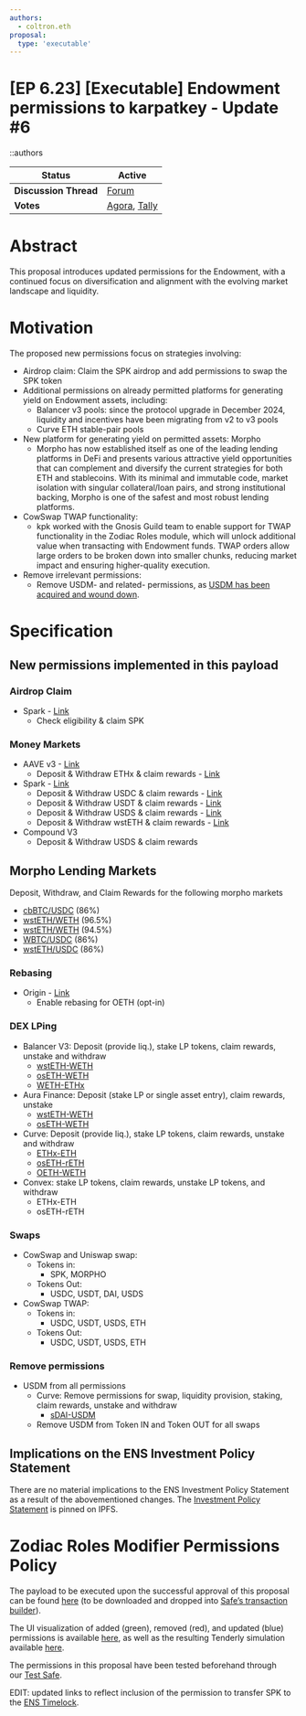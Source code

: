 ```yaml
---
authors:
  - coltron.eth
proposal:
  type: 'executable'
---
```


# [EP 6.23] [Executable] Endowment permissions to karpatkey - Update #6

::authors

| **Status**            | Active                                                                                                                                                                                                                                                  |
| --------------------- | ------------------------------------------------------------------------------------------------------------------------------------------------------------------------------------------------------------------------------------------------------- |
| **Discussion Thread** | [Forum](https://discuss.ens.domains/t/21396/)                                                                                                                                                                                                           |
| **Votes**             | [Agora](https://agora.ensdao.org/proposals/12950686153984121876325788121804936905339482144562527684056466889156345680789), [Tally](https://tally.ensdao.org/dao/proposal/12950686153984121876325788121804936905339482144562527684056466889156345680789) |

# Abstract

This proposal introduces updated permissions for the Endowment, with a continued focus on diversification and alignment with the evolving market landscape and liquidity.

# Motivation

The proposed new permissions focus on strategies involving:

- Airdrop claim: Claim the SPK airdrop and add permissions to swap the SPK token
- Additional permissions on already permitted platforms for generating yield on Endowment assets, including:
  - Balancer v3 pools: since the protocol upgrade in December 2024, liquidity and incentives have been migrating from v2 to v3 pools
  - Curve ETH stable-pair pools
- New platform for generating yield on permitted assets: Morpho
  - Morpho has now established itself as one of the leading lending platforms in DeFi and presents various attractive yield opportunities that can complement and diversify the current strategies for both ETH and stablecoins. With its minimal and immutable code, market isolation with singular collateral/loan pairs, and strong institutional backing, Morpho is one of the safest and most robust lending platforms.
- CowSwap TWAP functionality:
  - kpk worked with the Gnosis Guild team to enable support for TWAP functionality in the Zodiac Roles module, which will unlock additional value when transacting with Endowment funds. TWAP orders allow large orders to be broken down into smaller chunks, reducing market impact and ensuring higher-quality execution.
- Remove irrelevant permissions:
  - Remove USDM- and related- permissions, as [USDM has been acquired and wound down](https://medium.com/@MountainUSDM/mountain-protocol-signs-definitive-agreement-to-be-acquired-by-anchorage-digital-716d8b35c30c).

# Specification

## New permissions implemented in this payload

### Airdrop Claim

- Spark - [Link](https://app.spark.fi/spk/airdrop)
  - Check eligibility & claim SPK

### Money Markets

- AAVE v3 - [Link](https://app.aave.com/markets/?marketName=proto_mainnet_v3)
  - Deposit & Withdraw ETHx & claim rewards - [Link](https://app.aave.com/reserve-overview/?underlyingAsset=0xa35b1b31ce002fbf2058d22f30f95d405200a15b&marketName=proto_mainnet_v3)
- Spark - [Link](https://app.spark.fi/markets)
  - Deposit & Withdraw USDC & claim rewards - [Link](https://app.spark.fi/markets/1/0xA0b86991c6218b36c1d19D4a2e9Eb0cE3606eB48)
  - Deposit & Withdraw USDT & claim rewards - [Link](https://app.spark.fi/markets/1/0xdAC17F958D2ee523a2206206994597C13D831ec7)
  - Deposit & Withdraw USDS & claim rewards - [Link](https://app.spark.fi/markets/1/0xdC035D45d973E3EC169d2276DDab16f1e407384F)
  - Deposit & Withdraw wstETH & claim rewards - [Link](https://app.spark.fi/markets/1/0x7f39C581F595B53c5cb19bD0b3f8dA6c935E2Ca0)
- Compound V3
  - Deposit & Withdraw USDS & claim rewards

## Morpho Lending Markets

Deposit, Withdraw, and Claim Rewards for the following morpho markets

- [cbBTC/USDC](https://app.morpho.org/ethereum/market/0x64d65c9a2d91c36d56fbc42d69e979335320169b3df63bf92789e2c8883fcc64/cbbtc-usdc?subTab=advanced) (86%)
- [wstETH/WETH](https://app.morpho.org/ethereum/market/0xb8fc70e82bc5bb53e773626fcc6a23f7eefa036918d7ef216ecfb1950a94a85e/wsteth-weth) (96.5%)
- [wstETH/WETH](https://app.morpho.org/ethereum/market/0xd0e50cdac92fe2172043f5e0c36532c6369d24947e40968f34a5e8819ca9ec5d/wsteth-weth) (94.5%)
- [WBTC/USDC](https://app.morpho.org/ethereum/market/0x3a85e619751152991742810df6ec69ce473daef99e28a64ab2340d7b7ccfee49/wbtc-usdc?tab=market&subTab=advanced) (86%)
- [wstETH/USDC](https://app.morpho.org/ethereum/market/0xb323495f7e4148be5643a4ea4a8221eef163e4bccfdedc2a6f4696baacbc86cc/wsteth-usdc?tab=market&subTab=advanced) (86%)

### Rebasing

- Origin - [Link](https://app.originprotocol.com/#/ousd/)
  - Enable rebasing for OETH (opt-in)

### DEX LPing

- Balancer V3: Deposit (provide liq.), stake LP tokens, claim rewards, unstake and withdraw
  - [wstETH-WETH](https://balancer.fi/pools/ethereum/v3/0xc4ce391d82d164c166df9c8336ddf84206b2f812)
  - [osETH-WETH](https://balancer.fi/pools/ethereum/v3/0x57c23c58b1d8c3292c15becf07c62c5c52457a42)
  - [WETH-ETHx](https://balancer.fi/pools/ethereum/v3/0x4ab7ab316d43345009b2140e0580b072eec7df16)
- Aura Finance: Deposit (stake LP or single asset entry), claim rewards, unstake
  - [wstETH-WETH](https://app.aura.finance/#/1/pool/240)
  - [osETH-WETH](https://app.aura.finance/#/1/pool/260)
- Curve: Deposit (provide liq.), stake LP tokens, claim rewards, unstake and withdraw
  - [ETHx-ETH](https://www.curve.finance/dex/ethereum/pools/factory-v2-338/deposit/)
  - [osETH-rETH](https://www.curve.finance/dex/ethereum/pools/factory-stable-ng-15/deposit/)
  - [OETH-WETH](https://www.curve.finance/dex/ethereum/pools/factory-stable-ng-402/deposit/)
- Convex: stake LP tokens, claim rewards, unstake LP tokens, and withdraw
  - ETHx-ETH
  - osETH-rETH

### Swaps

- CowSwap and Uniswap swap:
  - Tokens in:
    - SPK, MORPHO
  - Tokens Out:
    - USDC, USDT, DAI, USDS
- CowSwap TWAP:
  - Tokens in:
    - USDC, USDT, USDS, ETH
  - Tokens Out:
    - USDC, USDT, USDS, ETH

### Remove permissions

- USDM from all permissions
  - Curve: Remove permissions for swap, liquidity provision, staking, claim rewards, unstake and withdraw
    - [sDAI-USDM](https://www.curve.finance/dex/ethereum/pools/factory-stable-ng-23/deposit/)
  - Remove USDM from Token IN and Token OUT for all swaps

## Implications on the ENS Investment Policy Statement

There are no material implications to the ENS Investment Policy Statement as a result of the abovementioned changes. The [Investment Policy Statement](https://copper-added-anglerfish-892.mypinata.cloud/ipfs/bafybeiajihjdrplt75h36upclptjmkqziboekuf7e25fgfuyk2m54sonfi) is pinned on IPFS.

# Zodiac Roles Modifier Permissions Policy

The payload to be executed upon the successful approval of this proposal can be found [here](https://github.com/karpatkey/client-configs/blob/main/clients/ens-dao/mainnet/payloads/ensPermissionsUpdate6.json) (to be downloaded and dropped into [Safe’s transaction builder](https://app.safe.global/apps/open?safe=eth:0x4F2083f5fBede34C2714aFfb3105539775f7FE64&appUrl=https%3A%2F%2Fapps-portal.safe.global%2Ftx-builder)).

The UI visualization of added (green), removed (red), and updated (blue) permissions is available [here](https://roles.gnosisguild.org/eth:0x703806E61847984346d2D7DDd853049627e50A40/roles/MANAGER/diff/RMyooL7Ul3J4BQkqjMtaGhwWTVUDApWnqPOLKDYeQk), as well as the resulting Tenderly simulation available [here](https://dashboard.tenderly.co/public/safe/safe-apps/simulator/491ff83d-726d-4cd7-9cb6-354b5ed5160a).

The permissions in this proposal have been tested beforehand through our [Test Safe](https://app.safe.global/transactions/history?safe=eth:0xC01318baB7ee1f5ba734172bF7718b5DC6Ec90E1).

EDIT: updated links to reflect inclusion of the permission to transfer SPK to the [ENS Timelock](https://etherscan.io/address/0xFe89cc7aBB2C4183683ab71653C4cdc9B02D44b7).
